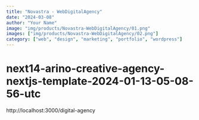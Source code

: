 ```yaml
---
title: "Novastra - WebDigitalAgency"
date: "2024-03-08"
author: "Your Name"
image: "img/products/Novastra-WebDigitalAgency/01.png"
images: ["img/products/Novastra-WebDigitalAgency/02.png"]
category: ["web", "design", "marketing", "portfolio", "wordpress"]
---
```


# next14-arino-creative-agency-nextjs-template-2024-01-13-05-08-56-utc

http://localhost:3000/digital-agency
